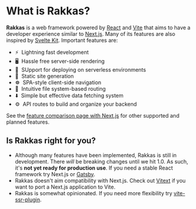 # What is Rakkas?

**Rakkas** is a web framework powered by [React](https://reactjs.org) and [Vite](https://vitejs.dev) that aims to have a developer experience similar to [Next.js](https://nextjs.org). Many of its features are also inspired by [Svelte Kit](https://kit.svelte.dev). Important features are:

- ⚡&nbsp; Lightning fast development
- 🖥️&nbsp; Hassle free server-side rendering
- 🚀&nbsp; SUpport for deploying on serverless environments
- 📄&nbsp; Static site generation
- ☸️&nbsp; SPA-style client-side navigation
- 📁&nbsp; Intuitive file system-based routing
- ⬇️&nbsp; Simple but effective data fetching system
- ⚙️&nbsp; API routes to build and organize your backend

See the [feature comparison page with Next.js](/guide/feature-comparison) for other supported and planned features.

## Is Rakkas right for you?

- Although many features have been implemented, Rakkas is still in development. There _will_ be breaking changes until we hit 1.0. As such, it's **not yet ready for production use**. If you need a stable React framework try Next.js or [Gatsby](https://www.gatsbyjs.com/).
- Rakkas doesn't aim compatibility with Next.js. Check out [Vitext](https://github.com/Aslemammad/vitext) if you want to port a Next.js application to Vite.
- Rakkas is somewhat opinionated. If you need more flexibility try [vite-ssr-plugin](https://vite-plugin-ssr.com/).
